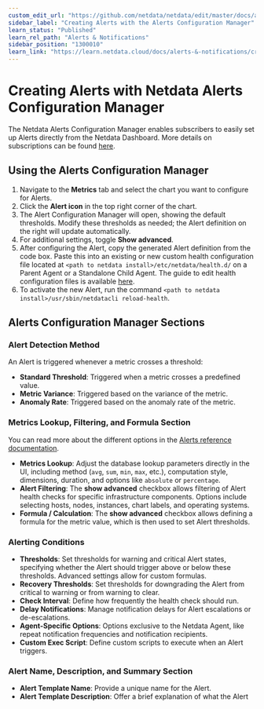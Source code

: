 ```yaml
---
custom_edit_url: "https://github.com/netdata/netdata/edit/master/docs/alerts-and-notifications/creating-alerts-with-netdata-alerts-configuration-manager.md"
sidebar_label: "Creating Alerts with the Alerts Configuration Manager"
learn_status: "Published"
learn_rel_path: "Alerts & Notifications"
sidebar_position: "1300010"
learn_link: "https://learn.netdata.cloud/docs/alerts-&-notifications/creating-alerts-with-the-alerts-configuration-manager"
---
```


# Creating Alerts with Netdata Alerts Configuration Manager

The Netdata Alerts Configuration Manager enables subscribers to easily set up Alerts directly from the Netdata Dashboard. More details on subscriptions can be found [here](https://www.netdata.cloud/pricing/).

## Using the Alerts Configuration Manager

1. Navigate to the **Metrics** tab and select the chart you want to configure for Alerts.
2. Click the **Alert icon** in the top right corner of the chart.
3. The Alert Configuration Manager will open, showing the default thresholds. Modify these thresholds as needed; the Alert definition on the right will update automatically.
4. For additional settings, toggle **Show advanced**.
5. After configuring the Alert, copy the generated Alert definition from the code box. Paste this into an existing or new custom health configuration file located at `<path to netdata install>/etc/netdata/health.d/` on a Parent Agent or a Standalone Child Agent. The guide to edit health configuration files is available [here](/docs/alerts-&-notifications/alert-configuration-reference#edit-health-configuration-files).
6. To activate the new Alert, run the command `<path to netdata install>/usr/sbin/netdatacli reload-health`.

## Alerts Configuration Manager Sections

### Alert Detection Method

An Alert is triggered whenever a metric crosses a threshold:

- **Standard Threshold**: Triggered when a metric crosses a predefined value.
- **Metric Variance**: Triggered based on the variance of the metric.
- **Anomaly Rate**: Triggered based on the anomaly rate of the metric.

### Metrics Lookup, Filtering, and Formula Section

You can read more about the different options in the [Alerts reference documentation](/docs/alerts-&-notifications/alert-configuration-reference).

- **Metrics Lookup**: Adjust the database lookup parameters directly in the UI, including method (`avg`, `sum`, `min`, `max`, etc.), computation style, dimensions, duration, and options like `absolute` or `percentage`.
- **Alert Filtering**: The **show advanced** checkbox allows filtering of Alert health checks for specific infrastructure components. Options include selecting hosts, nodes, instances, chart labels, and operating systems.
- **Formula / Calculation**: The **show advanced** checkbox allows defining a formula for the metric value, which is then used to set Alert thresholds.

### Alerting Conditions

- **Thresholds**: Set thresholds for warning and critical Alert states, specifying whether the Alert should trigger above or below these thresholds. Advanced settings allow for custom formulas.
- **Recovery Thresholds**: Set thresholds for downgrading the Alert from critical to warning or from warning to clear.
- **Check Interval**: Define how frequently the health check should run.
- **Delay Notifications**: Manage notification delays for Alert escalations or de-escalations.
- **Agent-Specific Options**: Options exclusive to the Netdata Agent, like repeat notification frequencies and notification recipients.
- **Custom Exec Script**: Define custom scripts to execute when an Alert triggers.

### Alert Name, Description, and Summary Section

- **Alert Template Name**: Provide a unique name for the Alert.
- **Alert Template Description**: Offer a brief explanation of what the Alert
